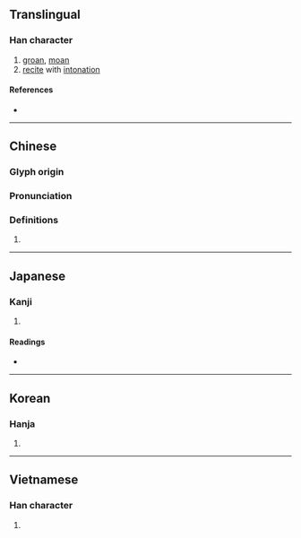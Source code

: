 {{character info/new}}
{{also|呷}}
==Translingual==

===Han character===
{{Han char|rn=30|rad=口|as=05|sn=8|four=65006|canj=RLWL|ids=⿰口申}}

# [[groan]], [[moan]]
# [[recite]] with [[intonation]]

====References====
* {{Han ref|kx=0183.130|dkj=03470|dj=0402.130|hdz=10600.030|uh=547B|ud=21627|bh=A944|bd=43332}}

----

==Chinese==
{{zh-forms}}

===Glyph origin===
{{Han etym}}

===Pronunciation===
{{zh-pron
|m=shēn
|c=san1
|h=pfs=
|md=
|mn=ml:sin/chhan
|mn_note=sin - literary; chhan - vernacular
|w=
|mc=y
|oc=y
|cat=n,v
}}

===Definitions===
{{zh-hanzi}}

# {{zh-only|呻吟|[[groan]]; [[moan]]}}

----

==Japanese==

===Kanji===
{{ja-kanji|grade=|rs=口05}}

# {{defn|lang=ja|sort=口05}}

====Readings====
* {{ja-readings|on=[[しん]] (shin)|kun=[[うたう]] (utau), [[うめく]] (umeku)}}

----

==Korean==

===Hanja===
{{ko-hanja|hangeul=신|rv=sin|mr=sin}}

# {{defn|lang=ko|sort=口05}}

----

==Vietnamese==

===Han character===
{{vi-hantu|[[thân]]|rs=口05}}

# {{defn|lang=vi}}